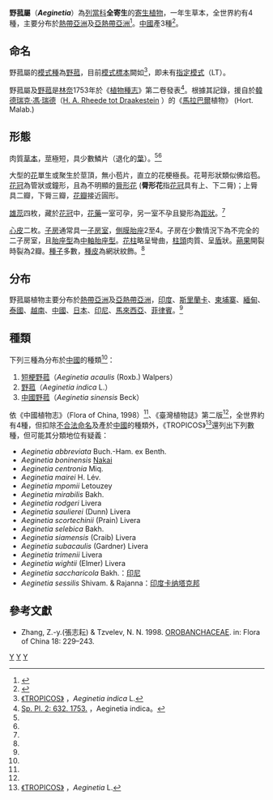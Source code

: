 {{Automatic Taxobox
| taxon = Aeginetia
| image = Aeginetia sinensis 1.JPG
| image_caption = [[中國野菰|中國野菰]]
| authority = L.
| subdivision_ranks = 種
| subdivision = See text.
}}
'''野菰屬'''（'''''Aeginetia'''''）為[[列當科|列當科]]'''全寄生'''的[[寄生植物|寄生植物]]，一年生草本，全世界約有4種，主要分布於[[熱帶亞洲|熱帶亞洲]]及[[亞熱帶亞洲|亞熱帶亞洲]]<ref name="FT">{{Cite web |url=http://tai2.ntu.edu.tw/ebook/ebookpage.php?book=Fl.%20Taiwan%202nd%20edit.&volume=4&page=713 |title=Fl. Taiwan 2nd ed. 4: 713. 1998. |accessdate=2011-07-24 |archive-date=2019-06-30 |archive-url=https://web.archive.org/web/20190630235836/http://tai2.ntu.edu.tw/ebook/ebookpage.php?book=Fl.%20Taiwan%202nd%20edit.&volume=4&page=713 |dead-url=no }}</ref>。[[中國|中國]]產3種<ref name="FOC">{{Cite web |url=http://www.efloras.org/florataxon.aspx?flora_id=2&taxon_id=100657 |title=FOC . 18: 240. 野菰属 |access-date=2011-07-24 |archive-date=2020-10-24 |archive-url=https://web.archive.org/web/20201024070540/http://www.efloras.org/florataxon.aspx?flora_id=2&taxon_id=100657 |dead-url=no }}</ref>。

==命名==
野菰屬的[[模式種|模式種]]為[[野菰|野菰]]，目前[[模式標本|模式標本]]闕如<ref name="tropicos">[http://www.tropicos.org/Name/23600255 《TROPICOS》] {{Wayback|url=http://www.tropicos.org/Name/23600255 |date=20200924011941 }}，''Aeginetia indica'' L.</ref>，即未有[[指定模式|指定模式]]（LT）。

野菰屬及[[野菰|野菰]]是[[林奈|林奈]]1753年於《[[植物種志|植物種志]]》第二卷發表<ref name="SP">[http://www.biodiversitylibrary.org/page/358653 Sp. Pl. 2: 632. 1753.] {{Wayback|url=http://www.biodiversitylibrary.org/page/358653 |date=20190630235838 }}，Aeginetia indica。</ref>。根據其記錄，援自於[[韓德瑞克·馮·瑞德|韓德瑞克·馮·瑞德]]（[http://en.wikipedia.org/wiki/Hendrik_van_Rheede H. A. Rheede tot Draakestein] {{Wayback|url=http://en.wikipedia.org/wiki/Hendrik_van_Rheede |date=20210410234710 }}）的《[[馬拉巴爾|馬拉巴爾]]植物》 (Hort. Malab.)

== 形態 ==
肉質[[草本植物|草本]]，[[莖|莖]]極短，具少數鱗片（退化的[[葉|葉]]）。<ref name="FT" /><ref name="FOC" />

大型的[[花|花]]單生或聚生於莖頂，無小苞片，直立的花梗極長。花萼形狀類似佛焰苞。[[花冠|花冠]]為管狀或鐘形，且為不明顯的[[脣形花|脣形花]] ('''脣形花'''指[[花冠|花冠]]具有上、下二脣)；上脣具二瓣，下脣三瓣，[[花瓣|花瓣]]接近圓形。

[[雄蕊|雄蕊]]四枚，藏於[[花冠|花冠]]中，[[花藥|花藥]]一室可孕，另一室不孕且變形為[[距|距狀]]。<ref name="FOC" />

[[心皮|心皮]]二枚。[[子房|子房]]通常具一[[子房室|子房室]]，[[側膜胎座|側膜胎座]]2至4。子房在少數情況下為不完全的二子房室，且[[胎座型|胎座型]]為[[中軸胎座型|中軸胎座型]]。[[花柱|花柱]]略呈彎曲，[[柱頭|柱頭]]肉質、呈[[盾|盾]]狀。[[蒴果|蒴果]]開裂時裂為2瓣。[[種子|種子]]多數，[[種皮|種皮]]為網狀紋飾。<ref name="FOC" />

==分布==
野菰屬植物主要分布於[[熱帶亞洲|熱帶亞洲]]及[[亞熱帶亞洲|亞熱帶亞洲]]，[[印度|印度]]、[[斯里蘭卡|斯里蘭卡]]、[[柬埔寨|柬埔寨]]、[[緬甸|緬甸]]、[[泰國|泰國]]、[[越南|越南]]、[[中國|中國]]、[[日本|日本]]、[[印尼|印尼]]、[[馬來西亞|馬來西亞]]、[[菲律賓|菲律賓]]。<ref name="FOC" />

==種類==
下列三種為分布於[[中國|中國]]的種類<ref name="FOC" />：
# [[短梗野菰|短梗野菰]]（''Aeginetia acaulis'' (Roxb.) Walpers）
# [[野菰|野菰]]（''Aeginetia indica'' L.）
# [[中國野菰|中國野菰]]（''Aeginetia sinensis'' Beck）

依《中國植物志》（Flora of China, 1998）<ref name="FOC" />、《臺灣植物誌》第二版<ref name="FT" />，全世界約有4種，但扣除[[國際植物命名法規|不合法命名]]及產於[[中國|中國]]的種類外，《TROPICOS》<ref name="tropicos1">[http://www.tropicos.org/NamePage.aspx?nameid=40033219&tab=subordinatetaxa 《TROPICOS》] {{Wayback|url=http://www.tropicos.org/NamePage.aspx?nameid=40033219&tab=subordinatetaxa |date=20190630235836 }}，''Aeginetia'' L.</ref>還列出下列數種，但可能其分類地位有疑義：
* ''Aeginetia abbreviata'' Buch.-Ham. ex Benth.
* ''Aeginetia boninensis'' [[中井猛之进|Nakai]]
* ''Aeginetia centronia'' Miq.
* ''Aeginetia mairei'' H. Lév.
* ''Aeginetia mpomii'' Letouzey 
* ''Aeginetia mirabilis'' Bakh.
* ''Aeginetia rodgeri'' Livera
* ''Aeginetia saulierei'' (Dunn) Livera
* ''Aeginetia scortechinii'' (Prain) Livera
* ''Aeginetia selebica'' Bakh.
* ''Aeginetia siamensis'' (Craib) Livera
* ''Aeginetia subacaulis'' (Gardner) Livera
* ''Aeginetia trimenii'' Livera
* ''Aeginetia wightii'' (Elmer) Livera
* ''Aeginetia saccharicola'' Bakh.：[[印尼|印尼]]
* ''Aeginetia sessilis'' Shivam. & Rajanna：[[印度|印度]][[卡纳塔克邦|卡纳塔克邦]]

==參考文獻==
{{reflist}}
{{refbegin}}
* Zhang, Z.-y.(張志耘) & Tzvelev, N. N. 1998. [http://arquivo.pt/wayback/20090714222111/http://hua.huh.harvard.edu/china/mss/volume18/OROBANCHACEAE.published.pdf OROBANCHACEAE]. in: Flora of China 18: 229–243.
{{refend}}
{{Taxonbar|from=Q5961517}}

[[Category:寄生植物|Y]]
[[Category:列當科|Y]]
[[Category:野菰属|Y]]